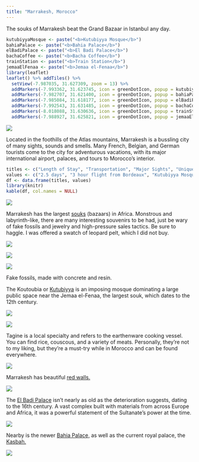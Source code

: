 ```yaml
---
title: "Marrakesh, Morocco"
---
```


The souks of Marrakesh beat the Grand Bazaar in Istanbul any day.

```r
kutubiyyaMosque <- paste("<b>Kutubiyya Mosque</b>")
bahiaPalace <- paste("<b>Bahia Palace</b>")
elBadiPalace <- paste("<b>El Badi Palace</b>")
bachaCoffee <- paste("<b>Bacha Coffee</b>")
trainStation <- paste("<b>Train Station</b>")
jemaaElFenaa <- paste("<b>Jemaa el-Fenaa</b>")
library(leaflet)
leaflet() %>% addTiles() %>%
  setView(-7.987035, 31.627309, zoom = 13) %>%
  addMarkers(-7.993362, 31.623745, icon = greenDotIcon, popup = kutubiyyaMosque) %>% # Kutubiyya Mosque
  addMarkers(-7.982707, 31.621400, icon = greenDotIcon, popup = bahiaPalace) %>% # Bahia Palace
  addMarkers(-7.985084, 31.618177, icon = greenDotIcon, popup = elBadiPalace) %>% # El Badi Palace
  addMarkers(-7.992543, 31.631485, icon = greenDotIcon, popup = bachaCoffee) %>% # Bacha Coffee
  addMarkers(-8.018088, 31.630636, icon = greenDotIcon, popup = trainStation) %>% # Train Station
  addMarkers(-7.988927, 31.625821, icon = greenDotIcon, popup = jemaaElFenaa) # Jemaa el Fenaa
```

![](images/Marrakesh/marrakesh11.png)

Located in the foothills of the Atlas mountains, Marrakesh is a bussling city of many sights, sounds and smells. Many French, Belgian, and German tourists come to the city for adventurous vacations, with its major international airport, palaces, and tours to Morocco's interior.

```r
titles <- c("Length of Stay", "Transportation", "Major Sights", "Unique Foods", "Restaurant Recommendations")
values <- c("2.5 days", "3 hour flight from Bordeaux", "Kutubiyya Mosque, Bahia Palace, Jemaa el-Fenaa, Badi Palace", "Msemmen, Tagines, Bissara", "Bacha Coffee")
df <- data.frame(titles, values)
library(knitr)
kable(df, col.names = NULL)
```

![](images/Marrakesh/marrakesh24.png)

Marrakesh has the largest [souks](https://en.wikipedia.org/wiki/Bazaar) (bazaars) in Africa. Monstrous and labyrinth-like, there are many interesting souvenirs to be had, just be wary of fake fossils and jewelry and high-pressure sales tactics. Be sure to haggle. I was offered a swatch of leopard pelt, which I did not buy.

![](images/Marrakesh/marrakesh33.png)

![](images/Marrakesh/marrakesh23.png)

![](images/Marrakesh/marrakesh22.png)

Fake fossils, made with concrete and resin.

The Koutoubia or [Kutubiyya](https://en.wikipedia.org/wiki/Kutubiyya_Mosque) is an imposing mosque dominating a large public space near the Jemaa el-Fenaa, the largest souk, which dates to the 12th century.

![](images/Marrakesh/marrakesh30.png)

![](images/Marrakesh/marrakesh9.png)

Tagine is a local specialty and refers to the earthenware cooking vessel. You can find rice, couscous, and a variety of meats. Personally, they're not to my liking, but they're a must-try while in Morocco and can be found everywhere.

![](images/Marrakesh/marrakesh27.png)

Marrakesh has beautiful [red walls.](https://en.wikipedia.org/wiki/Walls_of_Marrakesh)

![](images/Marrakesh/marrakesh29.png)

The [El Badi Palace](https://en.wikipedia.org/wiki/El_Badi_Palace) isn't nearly as old as the deterioration suggests, dating to the 16th century. A vast complex built with materials from across Europe and Africa, it was a powerful statement of the Sultanate's power at the time.

![](images/Marrakesh/marrakesh19.png)

Nearby is the newer [Bahia Palace,](https://en.wikipedia.org/wiki/Bahia_Palace) as well as the current royal palace, the [Kasbah.](https://en.wikipedia.org/wiki/Kasbah_of_Marrakesh)

![](images/Marrakesh/marrakesh17.png)
